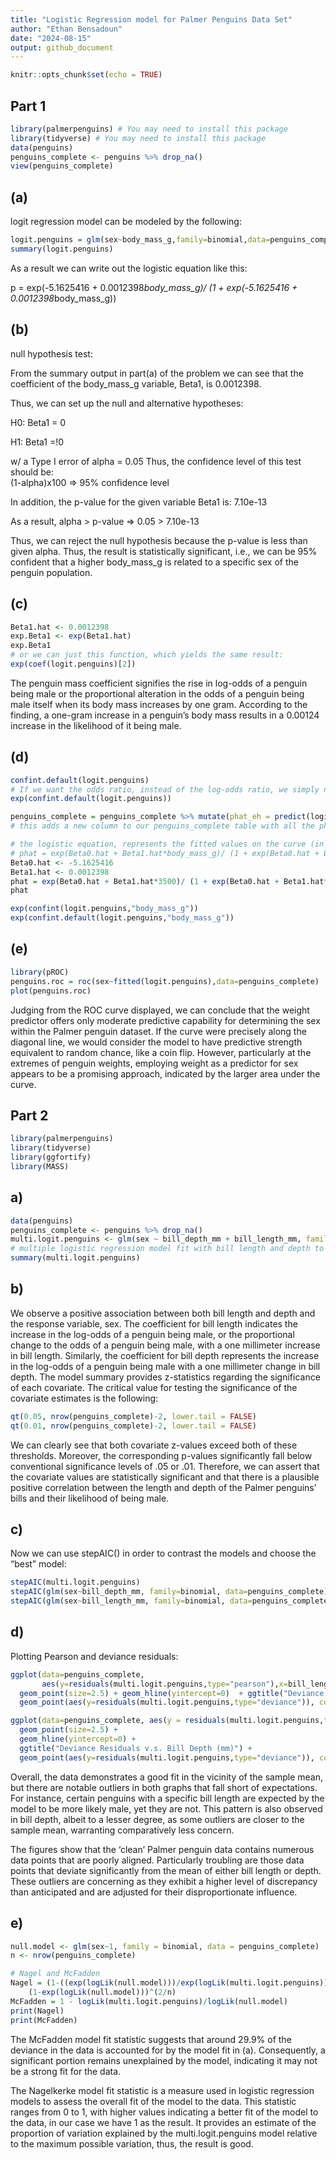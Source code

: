 ```yaml
---
title: "Logistic Regression model for Palmer Penguins Data Set"
author: "Ethan Bensadoun"
date: "2024-08-15"
output: github_document
---
```


```r
knitr::opts_chunk$set(echo = TRUE)
```

## Part 1

```r
library(palmerpenguins) # You may need to install this package
library(tidyverse) # You may need to install this package
data(penguins)
penguins_complete <- penguins %>% drop_na()
view(penguins_complete)
```

## (a)

logit regression model can be modeled by the following:

```r
logit.penguins = glm(sex~body_mass_g,family=binomial,data=penguins_complete)
summary(logit.penguins)
```

As a result we can write out the logistic equation like this:

p = exp(-5.1625416 + 0.0012398*body_mass_g)/ (1 + exp(-5.1625416 + 0.0012398*body_mass_g))

## (b)

null hypothesis test:

From the summary output in part(a) of the problem we can see that the coefficient of the body_mass_g variable, Beta1, is 0.0012398.

Thus, we can set up the null and alternative hypotheses:

H0: Beta1 = 0

H1: Beta1 =!0

w/ a Type I error of alpha = 0.05 Thus, the confidence level of this test should be:\
(1-alpha)x100 =\> 95% confidence level

In addition, the p-value for the given variable Beta1 is: 7.10e-13

As a result, alpha \> p-value =\> 0.05 \> 7.10e-13

Thus, we can reject the null hypothesis because the p-value is less than given alpha. Thus, the result is statistically significant, i.e., we can be 95% confident that a higher body_mass_g is related to a specific sex of the penguin population.

## (c)

```r
Beta1.hat <- 0.0012398
exp.Beta1 <- exp(Beta1.hat)
exp.Beta1
# or we can just this function, which yields the same result:
exp(coef(logit.penguins)[2])
```


The penguin mass coefficient signifies the rise in log-odds of a penguin being male or the proportional alteration in the odds of a penguin being male itself when its body mass increases by one gram. According to the finding, a one-gram increase in a penguin's body mass results in a 0.00124 increase in the likelihood of it being male.

## (d)

```r
confint.default(logit.penguins)
# If we want the odds ratio, instead of the log-odds ratio, we simply need to exponentiation the estimate (or endpoints of the interval):
exp(confint.default(logit.penguins))
```

```r
penguins_complete = penguins_complete %>% mutate(phat_eh = predict(logit.penguins,type="response"))
# this adds a new column to our penguins_complete table with all the phat ()
```

```r
# the logistic equation, represents the fitted values on the curve (in this case for x=3500):
# phat = exp(Beta0.hat + Beta1.hat*body_mass_g)/ (1 + exp(Beta0.hat + Beta1.hat*body_mass_g))
Beta0.hat <- -5.1625416
Beta1.hat <- 0.0012398
phat = exp(Beta0.hat + Beta1.hat*3500)/ (1 + exp(Beta0.hat + Beta1.hat*3500))
phat
```

```r
exp(confint(logit.penguins,"body_mass_g"))
exp(confint.default(logit.penguins,"body_mass_g"))

```

## (e)

```r
library(pROC)
penguins.roc = roc(sex~fitted(logit.penguins),data=penguins_complete)
plot(penguins.roc)
```

Judging from the ROC curve displayed, we can conclude that the weight predictor offers only moderate predictive capability for determining the sex within the Palmer penguin dataset. If the curve were precisely along the diagonal line, we would consider the model to have predictive strength equivalent to random chance, like a coin flip. However, particularly at the extremes of penguin weights, employing weight as a predictor for sex appears to be a promising approach, indicated by the larger area under the curve.

## Part 2

```r
library(palmerpenguins)
library(tidyverse)
library(ggfortify)
library(MASS)
```

## a)
```r
data(penguins)
penguins_complete <- penguins %>% drop_na()
multi.logit.penguins <- glm(sex ~ bill_depth_mm + bill_length_mm, family = binomial, data = penguins_complete)
# multiple logistic regression model fit with bill length and depth to sex
summary(multi.logit.penguins)
```


## b)
We observe a positive association between both bill length and depth and the response variable, sex. The coefficient for bill length indicates the increase in the log-odds of a penguin being male, or the proportional change to the odds of a penguin being male, with a one millimeter increase in bill length. Similarly, the coefficient for bill depth represents the increase in the log-odds of a penguin being male with a one millimeter change in bill depth. The model summary provides z-statistics regarding the significance of each covariate. The critical value for testing the significance of the covariate estimates is the following:




```r
qt(0.05, nrow(penguins_complete)-2, lower.tail = FALSE)
qt(0.01, nrow(penguins_complete)-2, lower.tail = FALSE)
```
We can clearly see that both covariate z-values exceed both of these thresholds. Moreover, the corresponding p-values significantly fall below conventional significance levels of .05 or .01. Therefore, we can assert that the covariate values are statistically significant and that there is a plausible positive correlation between the length and depth of the Palmer penguins' bills and their likelihood of being male.



## c)

Now we can use stepAIC() in order to contrast the models and choose the "best" model:
``` r
stepAIC(multi.logit.penguins)
stepAIC(glm(sex~bill_depth_mm, family=binomial, data=penguins_complete))
stepAIC(glm(sex~bill_length_mm, family=binomial, data=penguins_complete))

```


## d)

Plotting Pearson and deviance residuals:
```r
ggplot(data=penguins_complete,
       aes(y=residuals(multi.logit.penguins,type="pearson"),x=bill_length_mm)) + 
  geom_point(size=2.5) + geom_hline(yintercept=0)  + ggtitle("Deviance Residuals v.s. Bill Length (mm)") + 
  geom_point(aes(y=residuals(multi.logit.penguins,type="deviance")), col="lightblue",size=2.5)

ggplot(data=penguins_complete, aes(y = residuals(multi.logit.penguins,type="pearson"), x = bill_depth_mm)) + 
  geom_point(size=2.5) + 
  geom_hline(yintercept=0) + 
  ggtitle("Deviance Residuals v.s. Bill Depth (mm)") + 
  geom_point(aes(y=residuals(multi.logit.penguins,type="deviance")), col="lightblue",size=2.5)

```

Overall, the data demonstrates a good fit in the vicinity of the sample mean, but there are notable outliers in both graphs that fall short of expectations. For instance, certain penguins with a specific bill length are expected by the model to be more likely male, yet they are not. This pattern is also observed in bill depth, albeit to a lesser degree, as some outliers are closer to the sample mean, warranting comparatively less concern.

The figures show that the 'clean' Palmer penguin data contains numerous data points that are poorly aligned. Particularly troubling are those data points that deviate significantly from the mean of either bill length or depth. These outliers are concerning as they exhibit a higher level of discrepancy than anticipated and are adjusted for their disproportionate influence.

## e)

```r
null.model <- glm(sex~1, family = binomial, data = penguins_complete)
n <- nrow(penguins_complete)

# Nagel and McFadden
Nagel = (1-((exp(logLik(null.model)))/exp(logLik(multi.logit.penguins))))^(2/n)/
    (1-exp(logLik(null.model)))^(2/n)
McFadden = 1 - logLik(multi.logit.penguins)/logLik(null.model)
print(Nagel)
print(McFadden)

```

The McFadden model fit statistic suggests that around 29.9% of the deviance in the data is accounted for by the model fit in (a). Consequently, a significant portion remains unexplained by the model, indicating it may not be a strong fit for the data.

The Nagelkerke model fit statistic is a measure used in logistic regression models to assess the overall fit of the model to the data. This statistic ranges from 0 to 1, with higher values indicating a better fit of the model to the data, in our case we have 1 as the result. It provides an estimate of the proportion of variation explained by the multi.logit.penguins model relative to the maximum possible variation, thus, the result is good. 
